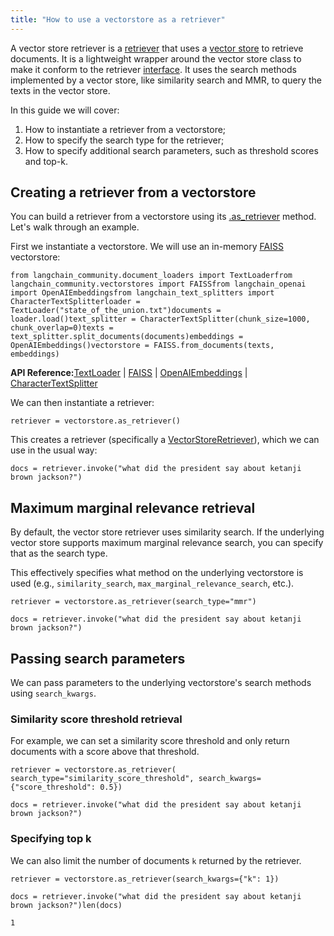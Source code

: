 ```yaml
---
title: "How to use a vectorstore as a retriever"
---
```


A vector store retriever is a [retriever](/oss/concepts/retrievers) that uses a [vector store](/oss/concepts/vectorstores) to retrieve documents. It is a lightweight wrapper around the vector store class to make it conform to the retriever [interface](/oss/concepts/runnables). It uses the search methods implemented by a vector store, like similarity search and MMR, to query the texts in the vector store.

In this guide we will cover:

1. How to instantiate a retriever from a vectorstore;
2. How to specify the search type for the retriever;
3. How to specify additional search parameters, such as threshold scores and top-k.

## Creating a retriever from a vectorstore

You can build a retriever from a vectorstore using its [.as\_retriever](https://python.langchain.com/api_reference/core/vectorstores/langchain_core.vectorstores.base.VectorStore.html#langchain_core.vectorstores.base.VectorStore.as_retriever) method. Let's walk through an example.

First we instantiate a vectorstore. We will use an in-memory [FAISS](https://python.langchain.com/api_reference/community/vectorstores/langchain_community.vectorstores.faiss.FAISS.html) vectorstore:

```
from langchain_community.document_loaders import TextLoaderfrom langchain_community.vectorstores import FAISSfrom langchain_openai import OpenAIEmbeddingsfrom langchain_text_splitters import CharacterTextSplitterloader = TextLoader("state_of_the_union.txt")documents = loader.load()text_splitter = CharacterTextSplitter(chunk_size=1000, chunk_overlap=0)texts = text_splitter.split_documents(documents)embeddings = OpenAIEmbeddings()vectorstore = FAISS.from_documents(texts, embeddings)
```

**API Reference:**[TextLoader](https://python.langchain.com/api_reference/community/document_loaders/langchain_community.document_loaders.text.TextLoader.html) | [FAISS](https://python.langchain.com/api_reference/community/vectorstores/langchain_community.vectorstores.faiss.FAISS.html) | [OpenAIEmbeddings](https://python.langchain.com/api_reference/openai/embeddings/langchain_openai.embeddings.base.OpenAIEmbeddings.html) | [CharacterTextSplitter](https://python.langchain.com/api_reference/text_splitters/character/langchain_text_splitters.character.CharacterTextSplitter.html)

We can then instantiate a retriever:

```
retriever = vectorstore.as_retriever()
```

This creates a retriever (specifically a [VectorStoreRetriever](https://python.langchain.com/api_reference/core/vectorstores/langchain_core.vectorstores.base.VectorStoreRetriever.html)), which we can use in the usual way:

```
docs = retriever.invoke("what did the president say about ketanji brown jackson?")
```

## Maximum marginal relevance retrieval

By default, the vector store retriever uses similarity search. If the underlying vector store supports maximum marginal relevance search, you can specify that as the search type.

This effectively specifies what method on the underlying vectorstore is used (e.g., `similarity_search`, `max_marginal_relevance_search`, etc.).

```
retriever = vectorstore.as_retriever(search_type="mmr")
```

```
docs = retriever.invoke("what did the president say about ketanji brown jackson?")
```

## Passing search parameters

We can pass parameters to the underlying vectorstore's search methods using `search_kwargs`.

### Similarity score threshold retrieval

For example, we can set a similarity score threshold and only return documents with a score above that threshold.

```
retriever = vectorstore.as_retriever(    search_type="similarity_score_threshold", search_kwargs={"score_threshold": 0.5})
```

```
docs = retriever.invoke("what did the president say about ketanji brown jackson?")
```

### Specifying top k

We can also limit the number of documents `k` returned by the retriever.

```
retriever = vectorstore.as_retriever(search_kwargs={"k": 1})
```

```
docs = retriever.invoke("what did the president say about ketanji brown jackson?")len(docs)
```

```
1
```
